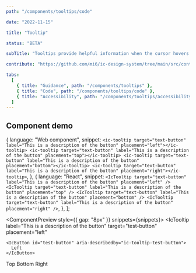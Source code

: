 ```yaml
---
path: "/components/tooltips/code"

date: "2022-11-15"

title: "Tooltip"

status: "BETA"

subTitle: "Tooltips provide helpful information when the cursor hovers over an element or when focus is applied."

contribute: "https://github.com/mi6/ic-design-system/tree/main/src/content/structured/components/tooltips.mdx"

tabs:
  [
    { title: "Guidance", path: "/components/tooltips" },
    { title: "Code", path: "/components/tooltips/code" },
    { title: "Accessibility", path: "/components/tooltips/accessibility" },
  ]
---
```



## Component demo

  {
    language: "Web component",
    snippet: `<ic-tooltip target="text-button" label="This is a description of the button" placement="left"></ic-tooltip>
<ic-tooltip target="text-button" label="This is a description of the button" placement="top"></ic-tooltip>
<ic-tooltip target="text-button" label="This is a description of the button" placement="bottom"></ic-tooltip>
<ic-tooltip target="text-button" label="This is a description of the button" placement="right"></ic-tooltip>`,
  },
  {
    language: "React",
    snippet: `<IcTooltip target="text-button" label="This is a description of the button" placement="left" />
<IcTooltip target="text-button" label="This is a description of the button" placement="top" />
<IcTooltip target="text-button" label="This is a description of the button" placement="bottom" />
<IcTooltip target="text-button" label="This is a description of the button" placement="right" />`,
  },
];

<ComponentPreview style={{ gap: "8px" }} snippets={snippets}>
  <IcTooltip
    label="This is a description of the button"
    target="test-button"
    placement="left"
  >
    <IcButton id="test-button" aria-describedby="ic-tooltip-test-button">
      Left
    </IcButton>
  </IcTooltip>
  <IcTooltip
    label="This is a description of the button"
    target="test-button"
    placement="top"
  >
    <IcButton id="test-button" aria-describedby="ic-tooltip-test-button">
      Top
    </IcButton>
  </IcTooltip>
  <IcTooltip
    label="This is a description of the button"
    target="test-button"
    placement="bottom"
  >
    <IcButton id="test-button" aria-describedby="ic-tooltip-test-button">
      Bottom
    </IcButton>
  </IcTooltip>
  <IcTooltip
    label="This is a description of the button"
    target="test-button"
    placement="right"
  >
    <IcButton id="test-button" aria-describedby="ic-tooltip-test-button">
      Right
    </IcButton>
  </IcTooltip>
</ComponentPreview>

<ComponentDetails component="ic-tooltip" />
